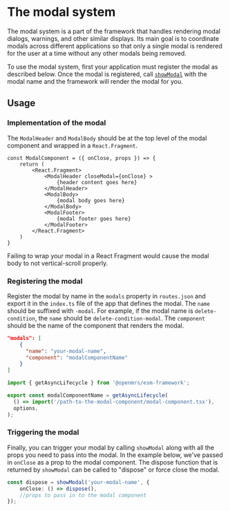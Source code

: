 
# The modal system

The modal system is a part of the framework that handles rendering modal dialogs, warnings, and other similar displays. Its main goal is to coordinate modals across different applications so that only a single modal is rendered for the user at a time without any other modals being removed.

To use the modal system, first your application must register the modal as described below. Once the modal is registered, call [`showModal`](/docs/framework-api-reference#showmodal) with the modal name and the framework will render the modal for you.

## Usage

### Implementation of the modal

The `ModalHeader` and `ModalBody` should be at the top level of the modal component and wrapped in a `React.Fragment`.

```tsx
const ModalComponent = ({ onClose, props }) => {
	return (
		<React.Fragment>
			<ModalHeader closeModal={onClose} >
				{header content goes here}
			</ModalHeader>
 			<ModalBody>
				{modal body goes here}
			</ModalBody>
			<ModalFooter>
				{modal footer goes here}
			</ModalFooter>
		</React.Fragment>
	)
}
```

<Callout>
	Failing to wrap your modal in a React Fragment would cause the 	modal body to not vertical-scroll properly.
</Callout>

### Registering the modal

Register the modal by name in the `modals` property in `routes.json` and export it in the `index.ts` file of the app that defines the modal. The `name` should be suffixed with `-modal`. For example, if the modal name is `delete-condition`, the `name` should be `delete-condition-modal`. The `component` should be the name of the component that renders the modal.

```json filename="routes.json"
"modals": [
	{
	  "name": "your-modal-name",
	  "component": "modalComponentName"
	}
]
```

```ts filename="index.ts"
import { getAsyncLifecycle } from '@openmrs/esm-framework';

export const modalComponentName = getAsyncLifecycle(
  () => import('/path-to-the-modal-component/modal-component.tsx'),
  options,
);
```

### Triggering the modal

Finally, you can trigger your modal by calling `showModal` along with all the props you need to pass into the modal. In the example below, we've passed in `onClose` as a prop to the modal component. The dispose function that is returned by `showModal` can be called to "dispose" or force close the modal.

```ts 
const dispose = showModal('your-modal-name', {
	onClose: () => dispose(),
	//props to pass in to the modal component
});
```
